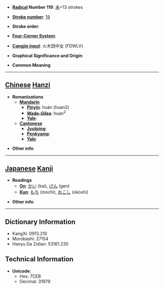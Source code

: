 * '''[[Wiktionary:Chinese radical index| Radical]] Number 119''': [[Wiktionary:Chinese radical index 米|米]]+13 strokes

* '''[[Wiktionary:Chinese total strokes index|Stroke number]]''': [[Wiktionary:Chinese total strokes index 19|19]]

* '''Stroke order''': 

* '''[[Wiktionary:Chinese four corner index|Four-Corner System]]''': 

* '''[[Wiktionary:Chinese Cangjie index|Cangjie input]]''': 火木田中女 (FDWLV)

* '''Graphical Significance and Origin''': 

* '''Common Meaning'''

----

== [[Chinese]] [[Hanzi]] ==

* '''Romanizations'''
** '''[[Mandarin]]'''
*** '''[[Pinyin]]''': huán (huan2)
*** '''[[Wade-Giles]]''': huan<sup>2</sup>
*** '''[[Yale]]''': 
** '''[[Cantonese]]'''
*** '''[[Jyutping]]''':
*** '''[[Penkyamp]]''': 
*** '''[[Yale]]''': 

* '''Other info''': 

----

== [[Japanese]] [[Kanji]] ==

* '''Readings'''
** '''[[On]]''': [[かい]] (kai), [[げん]] (gen)
** '''[[Kun]]''': [[もち]] (mochi), [[おこし]] (okoshi)

* '''Other info''':  

----

== Dictionary Information ==

* KangXi: 0913.210
* Morobashi: 27154
* Hanyu Da Zidian: 53161.230

== Technical Information ==

* '''Unicode''':
** Hex: 7CEB
** Decimal: 31979